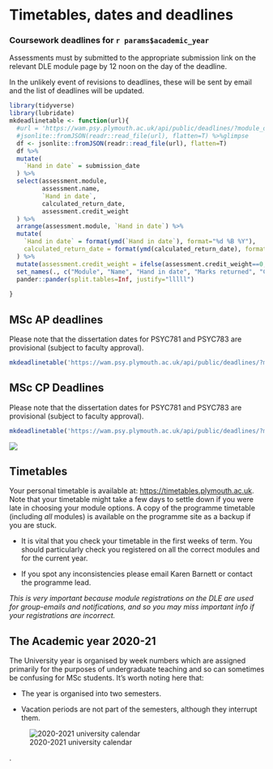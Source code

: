# Timetables, dates and deadlines

### Coursework deadlines for `r params$academic_year`

\index{Deadlines}

Assessments must by submitted to the appropriate submission link on the relevant
DLE module page by 12 noon on the day of the deadline.

In the unlikely event of revisions to deadlines, these will be sent by email and 
the list of deadlines will be updated. 

```r
library(tidyverse)
library(lubridate)
mkdeadlinetable <- function(url){
  #url = 'https://wam.psy.plymouth.ac.uk/api/public/deadlines/?module_delivery__module__module_stage_mappings__stage__programme__slug=msc-ap&format=json'
  #jsonlite::fromJSON(readr::read_file(url), flatten=T) %>%glimpse
  df <- jsonlite::fromJSON(readr::read_file(url), flatten=T) 
  df %>%
  mutate(
    `Hand in date` = submission_date
  ) %>%
  select(assessment.module,
         assessment.name,
         `Hand in date`,
         calculated_return_date,
         assessment.credit_weight
  ) %>%
  arrange(assessment.module, `Hand in date`) %>%
  mutate(
    `Hand in date` = format(ymd(`Hand in date`), format="%d %B %Y"),
    calculated_return_date = format(ymd(calculated_return_date), format="%d %B %Y")
  ) %>%
  mutate(assessment.credit_weight = ifelse(assessment.credit_weight==0, "P/F", paste(assessment.credit_weight))) %>% 
  set_names(., c("Module", "Name", "Hand in date", "Marks returned", "Credit %")) %>%
  pander::pander(split.tables=Inf, justify="lllll")
  
}

```

## MSc AP deadlines

Please note that the dissertation dates for PSYC781 and PSYC783 are provisional (subject to faculty approval).

```r
mkdeadlinetable('https://wam.psy.plymouth.ac.uk/api/public/deadlines/?module_delivery__module__module_stage_mappings__stage__programme__slug=msc-ap&format=json')
```


## MSc CP Deadlines

Please note that the dissertation dates for PSYC781 and PSYC783 are provisional (subject to faculty approval).

```r
mkdeadlinetable('https://wam.psy.plymouth.ac.uk/api/public/deadlines/?module_delivery__module__module_stage_mappings__stage__programme__slug=msc-cp&format=json')
```

![](static/students.png)

## Timetables {#timetable}

\index{Timetables}

Your personal timetable is available at: <https://timetables.plymouth.ac.uk>.
Note that your timetable might take a few days to settle down if you were late
in choosing your module options. A copy of the programme timetable (including
_all_ modules) is available on the programme site as a backup if you are stuck.

-   It is vital that you check your timetable in the first weeks of term. You
    should particularly check you registered on all the correct modules and for
    the current year.

-   If you spot any inconsistencies please email Karen Barnett or contact the
    programme lead.

_This is very important because module registrations on the DLE are used for
group-emails and notifications, and so you may miss important info if your
registrations are incorrect._

## The Academic year 2020-21

The University year is organised by week numbers which are assigned primarily
for the purposes of undergraduate teaching and so can sometimes be confusing for
MSc students. It's worth noting here that:

-   The year is organised into two semesters.

-   Vacation periods are not part of the semesters, although they interrupt
    them.

![2020-2021 university calendar](static/20-21 University Week Calendar.png)


.

